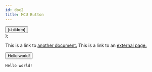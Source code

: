 ```yaml
---
id: doc2
title: MCU Button
---
```


  <div style={{
    filter: 'drop-shadow(0px -1px 0px var(--ifm-color-primary)) drop-shadow(0px 2px 0px var(--ifm-color-primary)) drop-shadow(2px 0px 0px var(--ifm-color-primary)) drop-shadow(-1px 0px 0px var(--ifm-color-primary))'
  }}>
    <button style={{
      padding: '1.5em 2em',
      margin: '1em 0em',
      borderRadius: '0',
      border: 'none',
      background: 'var(--ifm-background-surface-color)',
      position: 'relative',
      clipPath: 'polygon(0% 20px, 20px 0%, 100% 0%, 100% 0%, 100% calc(100% - 20px), calc(100% - 20px) 100%, 0% 100%, 0 100%)'
    }}>
      {children}
    </button>
  </div>
);


This is a link to [another document.](doc3.md) This is a link to an [external page.](http://www.example.com/)


<Button>Hello world!</Button>

```qml title="MCU Button code"
Hello world!
```